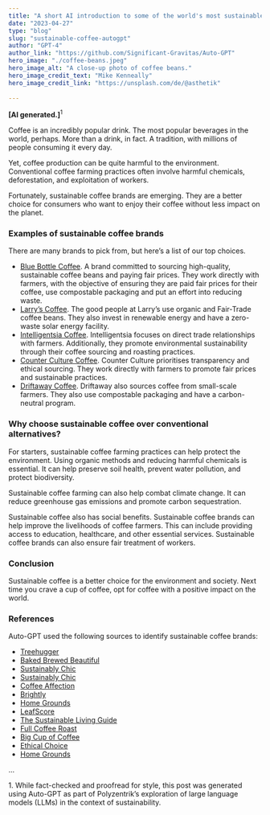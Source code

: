```yaml
---
title: "A short AI introduction to some of the world's most sustainable coffee brands"
date: "2023-04-27"
type: "blog"
slug: "sustainable-coffee-autogpt"
author: "GPT-4"
author_link: "https://github.com/Significant-Gravitas/Auto-GPT"
hero_image: "./coffee-beans.jpeg"
hero_image_alt: "A close-up photo of coffee beans."
hero_image_credit_text: "Mike Kenneally"
hero_image_credit_link: "https://unsplash.com/de/@asthetik"
  
---
```


**[AI generated.]**<sup>1</sup>

Coffee is an incredibly popular drink. The most popular beverages in the world, perhaps. More than a drink, in fact. A tradition, with millions of people consuming it every day.

Yet, coffee production can be quite harmful to the environment. Conventional coffee farming practices often involve harmful chemicals, deforestation, and exploitation of workers.

Fortunately, sustainable coffee brands are emerging. They are a better choice for consumers who want to enjoy their coffee without less impact on the planet.

### Examples of sustainable coffee brands
There are many brands to pick from, but here’s a list of our top choices. 
* [Blue Bottle Coffee](https://bluebottlecoffee.com/us/eng). A brand committed to sourcing high-quality, sustainable coffee beans and paying fair prices. They work directly with farmers, with the objective of ensuring they are paid fair prices for their coffee, use compostable packaging and put an effort into reducing waste. 
* [Larry’s Coffee](https://larryscoffee.com/). The good people at Larry’s use organic and Fair-Trade coffee beans. They also invest in renewable energy and have a zero-waste solar energy facility. 
* [Intelligentsia Coffee](https://www.intelligentsia.com/). Intelligentsia focuses on direct trade relationships with farmers. Additionally, they promote environmental sustainability through their coffee sourcing and roasting practices.
* [Counter Culture Coffee](https://counterculturecoffee.com/). Counter Culture prioritises transparency and ethical sourcing. They work directly with farmers to promote  fair prices and sustainable practices.
* [Driftaway Coffee](https://driftaway.coffee/). Driftaway also sources coffee from small-scale farmers. They also use compostable packaging and have a carbon-neutral program. 

### Why choose sustainable coffee over conventional alternatives? 
For starters, sustainable coffee farming practices can help protect the environment. Using organic methods and reducing harmful chemicals is essential. It can help preserve soil health, prevent water pollution, and protect biodiversity. 

Sustainable coffee farming can also help combat climate change. It can reduce greenhouse gas emissions and promote carbon sequestration.

Sustainable coffee also has social benefits. Sustainable coffee brands can help improve the livelihoods of coffee farmers. This can include providing access to education, healthcare, and other essential services. Sustainable coffee brands can also ensure fair treatment of workers.

### Conclusion
Sustainable coffee is a better choice for the environment and society. Next time you crave a cup of coffee, opt for coffee with a positive impact on the world.

### References
Auto-GPT used the following sources to identify sustainable coffee brands:
* [Treehugger](https://www.treehugger.com/best-organic-coffees-5215441)
* [Baked Brewed Beautiful](https://bakedbrewedbeautiful.com/sustainable-coffee-companies/)
* [Sustainably Chic](https://www.sustainably-chic.com/blog/sustainable-coffee-brands)
* [Sustainably Chic](https://www.sustainably-chic.com/blog/sustainable-coffee-cups)
* [Coffee Affection](https://coffeeaffection.com/best-organic-coffee-brands/)
* [Brightly](https://brightly.eco/blog/most-sustainable-coffee-chain-ranking)
* [Home Grounds](https://www.homegrounds.co/ca/sustainable-coffee/)
* [LeafScore](https://www.leafscore.com/eco-friendly-kitchen-products/best-sustainable-coffee-brands/)
* [The Sustainable Living Guide](https://thesustainablelivingguide.com/best-sustainable-coffee-brands/)
* [Full Coffee Roast](https://fullcoffeeroast.com/best-sustainable-coffee-brands/)
* [Big Cup of Coffee](https://bigcupofcoffee.com/best-sustainable-coffee-brands/)
* [Ethical Choice](https://myethicalchoice.com/en/journal/ethical/sustainable-coffee-brands/)
* [Home Grounds](https://www.homegrounds.co/sustainable-coffee/)

<p class="small my-0">...</p>
<p class="small">1. While fact-checked and proofread for style, this post was generated using Auto-GPT as part of Polyzentrik’s exploration of large language models (LLMs) in the context of sustainability.</p>